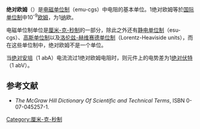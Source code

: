 '''绝对欧姆'''（{{lang-en|'''abohm'''}}）是[[厘米-克-秒制|电磁单位制]]（emu-cgs）中电阻的基本单位。1绝对欧姆等於[[国际单位制|国际单位制]]中10<sup>-9</sup>[[欧姆|欧姆]]，为1[[纳|纳]]欧。

电磁单位制单位是[[厘米-克-秒制|厘米-克-秒制]]的一部分，除此之外还有[[静电单位制|静电单位制]]（esu-cgs）、[[高斯单位制|高斯单位制]]以及[[洛伦兹-赫维赛德单位制|洛伦兹-赫维赛德单位制]]（Lorentz-Heaviside units），而在这些单位制中，绝对欧姆不是一个单位。

当[[绝对安培|绝对安培]]（1 abA）电流流过1绝对欧姆电阻时，则元件上的电势差为1[[绝对伏特|绝对伏特]]（1 abV）。 

==参考文献==
* ''The McGraw Hill Dictionary Of Scientific and Technical Terms'', ISBN 0-07-045257-1.

[[Category:厘米-克-秒制|Category:厘米-克-秒制]]

{{physics-stub}}
